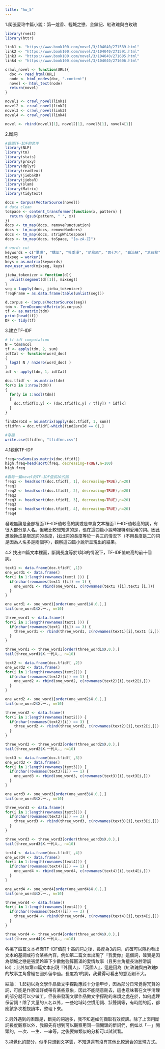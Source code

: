 ```yaml
---
title: "hw_5"
---
```



1.爬張愛玲中篇小說：第一爐香、輕城之戀、金鎖記、紅玫瑰與白玫瑰
```r
library(rvest)
library(httr)

link1 <- "https://www.book100.com/novel/3/104040/271589.html"
link2 <- "https://www.book100.com/novel/3/104040/271591.html"
link3 <- "https://www.book100.com/novel/3/104040/271605.html"
link4 <- "https://www.book100.com/novel/3/104040/271606.html"

crawl_novel <- function(URL){
  doc <- read_html(URL)
  node <- html_nodes(doc, ".content")
  novel <- html_text(node)
  return(novel)
}

novel1 <- crawl_novel(link1)
novel2 <- crawl_novel(link2)
novel3 <- crawl_novel(link3)
novel4 <- crawl_novel(link4)

novel <- rbind(novel1[1], novel2[1], novel3[1], novel4[1])
```

2.斷詞
```r
#載做TF-IDF的套件
library(NLP)
library(tm)
library(stats)
library(proxy)
library(dplyr)
library(readtext)
library(jiebaRD)
library(jiebaR)
library(slam)
library(Matrix)
library(tidytext)

docs = Corpus(VectorSource(novel))
# data clean
toSpace <- content_transformer(function(x, pattern) {
  return (gsub(pattern, " ", x))
})
docs <- tm_map(docs, removePunctuation)
docs <- tm_map(docs, removeNumbers)
docs <- tm_map(docs, stripWhitespace)
docs <- tm_map(docs, toSpace, "[a-zA-Z]")

# words cut
keywords = c("喬琪", "嬌蕊", "杜季澤", "范柳原", "曹七巧", "白流蘇", "葛薇龍", "薇龍", "長安", "睨兒", "睇睇", "吉婕", "振保", "姜長白", "姜長安", "芝壽", "王士洪", "蘭仙") #不要被斷的詞
mixseg = worker()
keys = as.matrix(keywords)
new_user_word(mixseg, keys)

jieba_tokenizer = function(d){
  unlist(segment(d[[1]], mixseg))
}
seg = lapply(docs, jieba_tokenizer)
freqFrame = as.data.frame(table(unlist(seg)))

d.corpus <- Corpus(VectorSource(seg))
tdm <- TermDocumentMatrix(d.corpus)
tf <- as.matrix(tdm)
print(head(tf))
DF <- tidy(tf)

```

3.建立TF-IDF
```r
# tf-idf computation
N = tdm$ncol
tf <- apply(tdm, 2, sum)
idfCal <- function(word_doc)
{ 
  log2( N / nnzero(word_doc) ) 
}
idf <- apply(tdm, 1, idfCal)

doc.tfidf <- as.matrix(tdm)
for(x in 1:nrow(tdm))
{
  for(y in 1:ncol(tdm))
  {
    doc.tfidf[x,y] <- (doc.tfidf[x,y] / tf[y]) * idf[x]
  }
}

findZeroId = as.matrix(apply(doc.tfidf, 1, sum))
tfidfnn = doc.tfidf[-which(findZeroId == 0),]

#存檔
write.csv(tfidfnn, "tfidfnn.csv")
```


4.1觀察TF-IDF
```r
freq=rowSums(as.matrix(doc.tfidf))
high.freq=head(sort(freq, decreasing=TRUE),n=100)
high.freq

#看每一篇novel的TF-IDF值前20的詞
freq1 <- head(sort(doc.tfidf[, 1], decreasing=TRUE),n=20)
freq1
freq2 <- head(sort(doc.tfidf[, 2], decreasing=TRUE),n=20)
freq2
freq3 <- head(sort(doc.tfidf[, 3], decreasing=TRUE),n=20)
freq3
freq4 <- head(sort(doc.tfidf[, 4], decreasing=TRUE),n=20)
freq4

```
發現無論是全部裡面TF-IDF值較高的詞或是單篇文本裡面TF-IDF值較高的詞，有很大部分是人名。但我比較想知道的是，張在這四篇小說時裡特別愛用的詞。因此想說換成是限定詞的長度，找出詞的長度等於一與三的情況下（不用長度是二的詞是因為人名多是兩個字），觀察這四篇小說所呈現出的結果。

4.2 找出四篇文本裡面，斷詞長度等於1與3的情況下，TF-IDF值較高的前十個詞。

```r
text1 <- data.frame(doc.tfidf[ ,1])
one_word1 <- data.frame()
for(i in 1:length(rownames(text1 ))) {
  if(nchar(rownames(text1 )[i]) == 1) {
    one_word1 <- rbind(one_word1, c(rownames(text1 )[i],text1 [i,]))
  }
}

one_word1 <- one_word1[order(one_word1$X.0.),]
tail(one_word1$X.一., n=10)

three_word1 <- data.frame()
for(i in 1:length(rownames(text1 ))) {
  if(nchar(rownames(text1 )[i]) == 3) {
    three_word1 <- rbind(three_word1, c(rownames(text1)[i],text1 [i,]))
  }
}

three_word1 <- three_word1[order(three_word1$X.0.),]
tail(three_word1$X.一代人., n=10)


```

```r
text2 <- data.frame(doc.tfidf[ ,2])
one_word2 <- data.frame()
for(i in 1:length(rownames(text2))) {
  if(nchar(rownames(text2)[i]) == 1) {
    one_word2 <- rbind(one_word2, c(rownames(text2)[i],text2[i,]))
  }
}

one_word2 <- one_word1[order(one_word2$X.0.),]
tail(one_word2$X.一., n=10)

three_word2 <- data.frame()
for(i in 1:length(rownames(text2))) {
  if(nchar(rownames(text2)[i]) == 3) {
    three_word2 <- rbind(three_word2, c(rownames(text2)[i],text2[i,]))
  }
}

three_word2 <- three_word2[order(three_word2$X.0.),]
tail(three_word2$X.一代人., n=10)
```

```r
text3 <- data.frame(doc.tfidf[ ,3])
one_word3 <- data.frame()
for(i in 1:length(rownames(text3))) {
  if(nchar(rownames(text3)[i]) == 1) {
    one_word3 <- rbind(one_word3, c(rownames(text3)[i],text3[i,]))
  }
}

one_word3 <- one_word3[order(one_word3$X.0.),]
tail(one_word3$X.一., n=10)

three_word3 <- data.frame()
for(i in 1:length(rownames(text3))) {
  if(nchar(rownames(text3)[i]) == 3) {
    three_word3 <- rbind(three_word3, c(rownames(text3)[i],text3[i,]))
  }
}

three_word3 <- three_word3[order(three_word3$X.0.),]
tail(three_word3$X.一代人., n=10)
```

```r
text4 <- data.frame(doc.tfidf[ ,4])
one_word4 <- data.frame()
for(i in 1:length(rownames(text4))) {
  if(nchar(rownames(text4)[i]) == 1) {
    one_word4 <- rbind(one_word4, c(rownames(text4)[i],text4[i,]))
  }
}

one_word4 <- one_word4[order(one_word4$X.0.),]
tail(one_word4$X.一., n=10)

three_word4 <- data.frame()
for(i in 1:length(rownames(text4))) {
  if(nchar(rownames(text4)[i]) == 3) {
    three_word4 <- rbind(three_word4, c(rownames(text4)[i],text4[i,]))
  }
}

three_word4 <- three_word4[order(three_word4$X.0.),]
tail(three_word4$X.一代人., n=10)
```
各挑了四篇文本裡面TF-IDF值前十高的詞之後，長度為3的詞，的確可以隱約看出文本的基調或符合某些內容，例如第二篇文本出現了『我愛你』這個詞，確實是因為傾城之戀是張愛玲筆下少數勉強算圓滿的愛情故事（且男主角擅長油腔滑調lol）；此外如第四篇文本出現『外國人』、『英國人』，這是因為《紅玫瑰與白玫瑰》的故事主角曾經在國外留學過。長度為1的詞，我覺得可看出的意涵則不大。


結論：
1.起初以為文學作品做文字探勘應該十分偷甲步，因為部分日常覺得冗贅的詞，可能是作家偏好或帶有某些意象，因此不能隨意刪去，這也意味著在文字清理的部分就可以少做工。但後來發現文學作品做文字探勘的麻煩之處在於，如何處理保留詞！除了大量的人名以外，一些地域時空慣用詞、狀聲詞等，有時間的話，都應該多次檢視讀本，整理下來。

2.另外遇到的困難是，斷完的詞過多，我不知道如何擷取有效資訊。除了上面用斷詞長度觀察以外，我原先有想到可以觀察用同一個開頭的斷詞們，例如以「一」開頭的，一次、一生、一串等，之後要做類似的分析可以試試看。

3.視覺化的部分，似乎只想到文字雲，不知道還有沒有其他比較適合的呈現方式。


